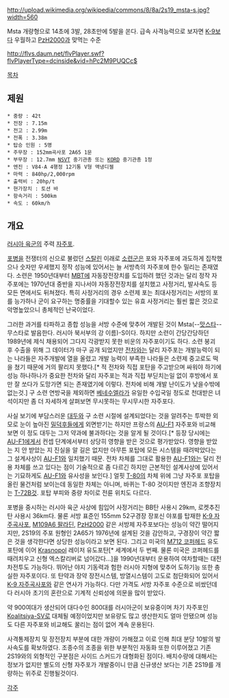 http://upload.wikimedia.org/wikipedia/commons/8/8a/2s19_msta-s.jpg?width=560

{{{#!html
<object width="420" height="315"><param name="movie" value="//www.youtube.com/v/0_HIWPzlUOM?hl=ko_KR&amp;version=3"></param><param name="allowFullScreen" value="true"></param><param name="allowscriptaccess" value="always"></param><embed src="//www.youtube.com/v/0_HIWPzlUOM?hl=ko_KR&amp;version=3" type="application/x-shockwave-flash" width="420" height="315" allowscriptaccess="always" allowfullscreen="true"></embed></object>}}}
Msta 개량형으로 14초에 3발, 28초만에 5발을 쏜다. 급속 사격능력으로 보자면 [[K-9]]보다 우월하고 [[PzH2000]]과 맞먹는 수준

[[http://flvs.daum.net/flvPlayer.swf?flvPlayerType=dcinside&vid=hPc2M9PUQCc$]]

[[목차]]
== 제원 ==
 * 중량 : 42t
 * 전장 : 7.15m
 * 전고 : 2.99m
 * 전폭 : 3.38m
 * 탑승 인원 : 5명
 * 주무장 : 152mm곡사포 2A65 1문
 * 부무장 : 12.7mm [[NSVT]] 중기관총 또는 [[KORD]] 중기관총 1정
 * 엔진 : V84-A 4행정 12기통 V형 액냉디젤
 * 마력 : 840hp/2,000rpm
 * 출력비 : 20hp/t
 * 현가장치 : 토션 바
 * 항속거리 : 500km
 * 속도 : 60km/h

== 개요 ==
[[러시아 육군]]의 주력 [[자주포]].

[[포병]]을 전쟁터의 신으로 불렀던 [[스탈린]] 이래로 [[소련군]]은 포와 자주포에 과도하게 집착했으나 숫자만 우세했지 정작 성능에 있어서는 늘 서방측의 자주포에 한수 밀리는 존재였다. 소련은 1950년대부터 [[MBT]]에 자동장전장치를 도입하려 했던 것과는 달리 정작 자주포에는 1970년대 중반을 지나서야 자동장전장치를 설치했고 사정거리, 발사속도 등 모든 면에서도 뒤쳐졌다. 특히 사정거리의 경우 소련제 포는 최대사정거리는 서방의 포를 능가하나 군이 요구하는 명중률을 기대할수 있는 유효 사정거리는 훨씬 짧은 것으로 악명높았으니 총체적인 난국이었다.

그러한 과거를 타파하고 종합 성능을 서방 수준에 맞추어 개발된 것이 Msta(--[[맛스타]]--무스타로 발음한다. 러시아 북서부의 강 이름)-S이다. 하지만 소련이 간당간당하던 1989년에 제식 채용되어 그다지 각광받지 못한 비운의 자주포이기도 하다. 소련 붕괴 후 수출을 위해 그 데이터가 마구 공개 되었지만 [[전차]]와는 달리 자주포는 개발능력이 되는 나라들은 자주개발에 열을 올렸고 개발 능력이 부족한 나라들은 소련제 중고로도 떡을 쳤기 때문에 거의 팔리지 못했다.[* 적 전차와 직접 포탄을 주고받으며 싸워야 하기에 성능 하나하나가 중요한 전차와 달리 자주포는 적과 직접 부딛치는일 없이 후방에서 포만 잘 쏘다가 도망가면 되는 존재였기에 이렇다. 전차에 비해 개발 난이도가 낮을수밖에 없는것.] 구 소련 연방국을 제외하면 [[베네수엘라]]가 유일한 수입국일 정도로 천대받은 녀석이지만 좀 더 자세하게 살펴보면 무시못하는 무시무시한 자주포다.

사실 보기에 부담스러운 [[대두]]와 구 소련 시절에 설계되었다는 것을 알려주는 투박한 외모로 눈이 높아진 [[밀덕후]]들에게 외면받기는 하지만 프랑스의 [[AU-F1]] 자주포와 비교해 보면 이 정도 대두는 그저 약과에 불과하다는 것을 알게 될 것이다.[* 등장 당시에는 [[AU-F1]]에게서 컨셉 단계에서부터 상당히 영향을 받은 것으로 평가받았다. 영향을 받았는 지 안 받았는 지 진실을 알 길은 없지만 아무튼 포탑에 모든 시스템을 때려박았다는 그 설계사상이 [[AU-F1]]와 일치했기 때문. 전차 차체를 그대로 활용한 [[AU-F1]]와는 달리 전용 차체를 쓰고 있다는 점이 기술적으로 좀 다르긴 하지만 근본적인 설계사상에 있어서는 기묘하게도 [[AU-F1]]와 유사성을 보인다.] 얼핏 [[T-80]]의 차체 위에 그냥 자주포 포탑을 올린 물건처럼 보이는데 동일한 차체는 아니며, 바퀴는 T-80 것이지만 엔진과 조향장치는 [[T-72]]B것. 포탑 부피와 중량 차이로 전륜 위치도 다르다.

포병을 중시하는 러시아 육군 사상에 힘입어 사정거리는 BB탄 사용시 29km, 로켓추진탄 사용시 36km다. 물론 서방 표준인 155mm 52구경장 장포신 야포를 탑재한 [[K-9 자주곡사포]], [[M109A6 팔라딘]], [[PzH2000]] 같은 서방제 자주포보다는 성능이 약간 떨어지지만, 2S19의 주포 원형인 2A65가 1976년에 설계된 것을 감안하고, 구경장이 약간 짧은 것을 생각한다면 상당한 성능이라고 보면 된다. 그리고 미국의 [[M712 코퍼헤드]] 유도포탄에 이어 [[Krasnopol]] 레이저 유도포탄[* 세계에서 두 번째. 물론 미국은 코퍼헤드를 때려치우고 신형 엑스칼리버로 넘어갔다…]을 1990년대부터 운용하여 여차할때는 대전차전투도 가능하다. 뛰어난 야지 기동력과 험한 러시아 지형에 맞추어 도하기능 또한 충실한 자주포이다. 또 탄약과 장약 장전시스템, 방열시스템이 고도로 첨단화되어 있어서 [[K-9 자주곡사포]]와 같은 연사가 가능하다. 다만 가격도 서방 자주포 수준으로 비쌌던데다 러시아 초기의 혼란으로 기계적 신뢰성에 의문을 많이 받았다.  

약 900여대가 생산되어 대다수인 800대를 러시아군이 보유중이며 차기 자주포인 [[Koalitsiya-SV]]로 대체될 예정이었지만 보유량도 많고 생산한지도 얼마 안됐으며 성능도 다른 자주포와 비교해도 꿀리는 점이 없어 계속 운용된다.

사격통제장치 및 장전장치 부분에 대한 개량이 가해졌고 이로 인해 최대 분당 10발의 발사속도를 확보하였다. 조종수의 조종을 위한 부분적인 자동화 또한 이루어졌고 기존 2S19와의 외형적인 구분점은 사이드 스커드가 대형화된 점이다. 배치수량에 대해서는 정보가 없지만 별도의 신형 자주포가 개발중이니 만큼 신규생산 보다는 기존 2S19를 개량하는 위주로 진행될것이다.

[[각주]]

